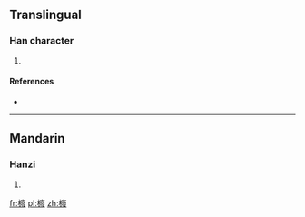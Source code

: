 ==Translingual==

===Han character===
{{Han char|rn=75|rad=木|as=15|sn=19|four=4094<sub>7</sub>|canj=木戈弓水 (DINE), X木戈弓水 (XDINE)}}

# {{defn|Han|sort=木15}}

====References====
* {{Han ref|kx=0561.010|dkj=15824|dj=0949.280|hdz=21315.060|uh=6AE0|ud=27360|bh=F24D|bd=62029}}

----

==Mandarin==

===Hanzi===
{{cmn-hanzi|pin=[[fèi]] ([[fei4]]), [[zhù]] ([[zhu4]])|wg=fei<sup>4</sup>, chu<sup>4</sup>}}

# {{defn|Mandarin|sort=木15}}

[[fr:櫠]]
[[pl:櫠]]
[[zh:櫠]]